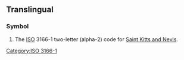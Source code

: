 {{also|kn|kN|.kn}}
==Translingual==

===Symbol===
{{head|mul|symbol}}

# The [[ISO]] 3166-1 two-letter (alpha-2) code for [[Saint Kitts and Nevis]].

[[Category:ISO 3166-1]]